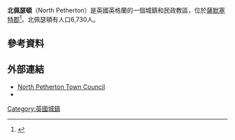 {{Infobox UK place
|static_image=[[File:North_Petherton_church.jpg|alt=Stone building with prominent square tower.]]
|static_image_caption= 
|country = 英格蘭
|latitude= 51.091
|longitude= -3.013
|official_name= North Petherton
| population = 6,730
| population_ref =<ref name="popn">{{cite web|title=Statistics for Wards, LSOAs and Parishes — SUMMARY Profiles|url=http://www.somersetintelligence.org.uk/files/Somerset%20Census%20Key%20Statistics%20-%20Summary%20Profiles.xls|publisher=Somerset Intelligence|accessdate=4 January 2014|format=Excel|archive-date=2014-01-04|archive-url=https://web.archive.org/web/20140104204152/http://www.somersetintelligence.org.uk/files/Somerset%20Census%20Key%20Statistics%20-%20Summary%20Profiles.xls|dead-url=yes}}</ref>
 |shire_district= [[Sedgemoor|Sedgemoor]]
| shire_county = [[薩默塞特郡|薩默塞特郡]]
|region= 西南英格蘭
|constituency_westminster= [[布里奇沃特和西薩默塞特_(英國國會選區)|布里奇沃特和西薩默塞特]]
|post_town= BRIDGWATER
|postcode_district = TA6
|postcode_area= TA
|dial_code= 01278
|os_grid_reference= ST290329
}}
'''北佩瑟頓'''（North Petherton）是英國英格蘭的一個城鎮和民政教區，位於[[薩默塞特郡|薩默塞特郡]]<ref name="Gathercole">{{cite web | last= Gathercole | first= Clare | url= http://www1.somerset.gov.uk/archives/hes/downloads/Somerset_EUS_North_Petherton.pdf | title= North Petherton | work= The Somerset Urban Archaeological Survey | publisher= Somerset County Council | accessdate= 27 October 2012 | deadurl= yes | archiveurl= https://web.archive.org/web/20141019225626/http://www1.somerset.gov.uk/archives/hes/downloads/Somerset_EUS_North_Petherton.pdf | archivedate= 2014年10月19日 }}</ref>。北佩瑟頓有人口6,730人。
==參考資料==
{{reflist |colwidth=30em}}
==外部連結==
{{Commons category|North Petherton}}
*[http://nptc.info North Petherton Town Council]{{Wayback|url=http://nptc.info/ |date=20200723121044 }}
*{{dmoz|/Regional/Europe/United_Kingdom/England/Somerset/North_Petherton/|North Petherton}}

[[Category:英國城鎮|Category:英國城鎮]]